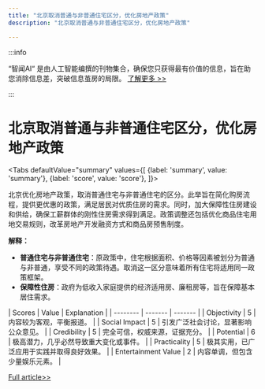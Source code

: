 ```yaml
---
title: "北京取消普通与非普通住宅区分，优化房地产政策"
description: "北京取消普通与非普通住宅区分，优化房地产政策"

---
```



:::info

“智闻AI“ 是由人工智能编撰的刊物集合，确保您只获得最有价值的信息，旨在助您消除信息差，突破信息茧房的局限。  [了解更多 >>](/)

:::

# 北京取消普通与非普通住宅区分，优化房地产政策


<Tabs
	defaultValue="summary"
	values={[
	{label: 'summary', value: 'summary'},
	{label: 'score', value: 'score'},
]}>
<TabItem value="summary">


北京优化房地产政策，取消普通住宅与非普通住宅的区分。此举旨在简化购房流程，提供更优惠的政策，满足居民对优质住房的需求。同时，加大保障性住房建设和供给，确保工薪群体的刚性住房需求得到满足。政策调整还包括优化商品住宅用地交易规则，改革房地产开发融资方式和商品房预售制度。

**解释：**
- **普通住宅与非普通住宅**：原政策中，住宅根据面积、价格等因素被划分为普通与非普通，享受不同的政策待遇。取消这一区分意味着所有住宅将适用同一政策框架。
- **保障性住房**：政府为低收入家庭提供的经济适用房、廉租房等，旨在保障基本居住需求。
</TabItem>
<TabItem value="score">
	| Scores     | Value   | Explanation |
	| -------- | ------- | ------- |
	| Objectivity  | 5    | 内容较为客观，平衡报道。    |
	| Social Impact | 5     | 引发广泛社会讨论，显著影响公众意见。    |
	| Credibility    | 5    | 完全可信，权威来源，证据充分。    |
	| Potential    | 6    | 极高潜力，几乎必然导致重大变化或事件。    |
	| Practicality    | 5    | 极其实用，已广泛应用于实践并取得良好效果。    |
	| Entertainment Value    | 2    | 内容单调，但包含少量娱乐元素。    |
</TabItem>
</Tabs>

[Full article>>](https://readhub.cn/topic/8d1XBRMYpwg)
